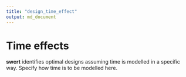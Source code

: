 ```yaml
---
title: "design_time_effect"
output: md_document
---
```


# Time effects

__swcrt__ identifies optimal designs assuming time is modelled in a specific way.
Specify how time is to be modelled here.